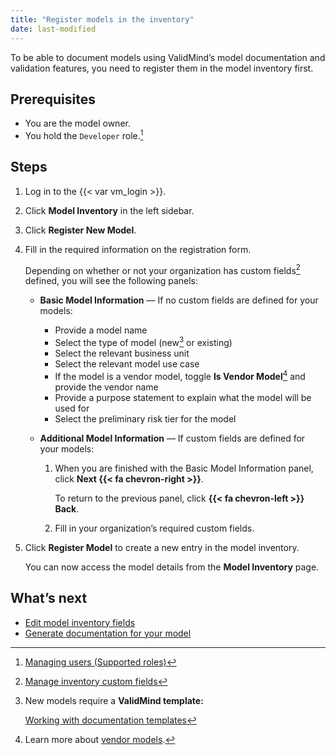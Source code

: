 ```yaml
---
title: "Register models in the inventory"
date: last-modified
---
```


To be able to document models using ValidMind's model documentation and validation features, you need to register them in the model inventory first.

## Prerequisites

- You are the model owner.
- You hold the `Developer` role.[^1] 

## Steps

1. Log in to the {{< var vm_login >}}.

2. Click **Model Inventory** in the left sidebar. 
<!--- **Need screenshot** --->
   
3. Click **Register New Model**.
   
4. Fill in the required information on the registration form. 

   Depending on whether or not your organization has custom fields[^2] defined, you will see the following panels:

   - **Basic Model Information** — If no custom fields are defined for your models: 

      - Provide a model name
      - Select the type of model (new[^3] or existing)
      - Select the relevant business unit
      - Select the relevant model use case
      - If the model is a vendor model, toggle **Is Vendor Model**[^4] and provide the vendor name
      - Provide a purpose statement to explain what the model will be used for
      - Select the preliminary risk tier for the model

   - **Additional Model Information** — If custom fields are defined for your models:

      1. When you are finished with the Basic Model Information panel, click **Next {{< fa chevron-right >}}**.

         To return to the previous panel, click **{{< fa chevron-left >}} Back**.
      2. Fill in your organization's required custom fields.

5. Click **Register Model** to create a new entry in the model inventory.

   You can now access the model details from the **Model Inventory** page.

## What's next

* [Edit model inventory fields](edit-model-inventory-fields.qmd)
* [Generate documentation for your model](/get-started/platform/generate-documentation-for-your-model.qmd)


<!-- FOOTNOTES -->

[^1]: [Managing users (Supported roles)](/guide/configuration/managing-users.qmd#supported-roles)

[^2]: [Manage inventory custom fields](/guide/model-inventory/manage-inventory-custom-fields.qmd)

[^3]: New models require a **ValidMind template:** 

      [Working with documentation templates](/guide/model-documentation/working-with-documentation-templates.qmd)

[^4]: Learn more about [vendor models](/about/glossary/glossary.qmd#vendor-model).
